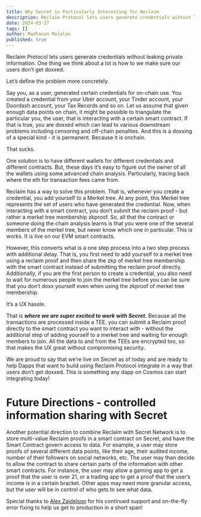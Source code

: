 ```yaml
---
title: Why Secret is Particularly Interesting for Reclaim
description: Reclaim Protocol lets users generate credentials without leaking private information. One thing we think about a lot is how to we make sure our users don’t get doxxed.
date: 2024-03-27
tags: []
author: Madhavan Malolan
published: true
---
```


Reclaim Protocol lets users generate credentials without leaking private information. One thing we think about a lot is how to we make sure our users don’t get doxxed.

Let’s define the problem more concretely.

Say you, as a user, generated certain credentials for on-chain use. You created a credential from your Uber account, your Tinder account, your Doordash account, your Tax Records and so on. Let us assume that given enough data points on chain, it might be possible to triangulate the particular you, the user, that is interacting with a certain smart contract. If that is true, you are doxxed which can lead to various downstream problems including censoring and off-chain penalties. And this is a doxxing of a special kind - it is permanent. Because it is onchain.

That sucks.

One solution is to have different wallets for different credentials and different contracts. But, these days it’s easy to figure out the owner of all the wallets using some advanced chain analysis. Particularly, tracing back where the eth for transaction fees came from.

Reclaim has a way to solve this problem. That is, whenever you create a credential, you add yourself to a Merkel tree. At any point, this Merkel tree represents the set of users who have generated the credential. Now, when interacting with a smart contract, you don’t submit the reclaim proof - but rather a merkel tree membership zkproof. So, all that the contract or someone doing the chain analysis learns is that you were one of the several members of the merkel tree, but never know which one in particular. This is works. It is live on our EVM smart contracts.

However, this converts what is a one step process into a two step process with additional delay. That is, you first need to add yourself to a merkel tree using a reclaim proof and then share the zkp of merkel tree membership with the smart contract instead of submitting the reclaim proof directly. Additionally, if you are the first person to create a credential, you also need to wait for numerous people to join the merkel tree before you can be sure that you don’t doxx yourself even when using the zkproof of merkel tree membership.

It’s a UX hassle.

That is _**where we are super excited to work with Secret.**_ Because all the transactions are processed inside a TEE, you can submit a Reclaim proof directly to the smart contract you want to interact with - without the additional step of adding yourself to a merkel tree and waiting for enough members to join. All the data to and from the TEEs are encrypted too, so that makes the UX great without compromising security.

We are proud to say that we’re live on Secret as of today and are ready to help Dapps that want to build using Reclaim Protocol integrate in a way that users don’t get doxxed. This is something any dapp on Cosmos can start integrating today!

# Future Directions - controlled information sharing with Secret

Another potential direction to combine Reclaim with Secret Network is to store multi-value Reclaim proofs in a smart contract on Secret, and have the Smart Contract govern access to data. For example, a user may store proofs of several different data points, like their age, their audited income, number of their followers on social networks, etc. The user may than decide to allow the contract to share certain parts of the information with other smart contracts. For instance, the user may allow a gaming app to get a proof that the user is over 21, or a trading app to get a proof that the user’s income is in a certain bracket. Other apps may need more granular access, but the user will be in control of who gets to see what data.

Special thanks to [Alex Zaidelson](https://twitter.com/azaidelson?ref_src=twsrc%5Egoogle%7Ctwcamp%5Eserp%7Ctwgr%5Eauthor) for his continued support and on-the-fly error fixing to help us get to production in a short span!
